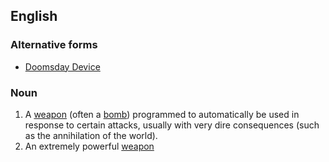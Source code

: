 ==English==
===Alternative forms===
*[[Doomsday Device]]

===Noun===
{{en-noun}}
# A [[weapon]] (often a [[bomb]]) programmed to automatically be used in response to certain attacks, usually with very dire consequences (such as the annihilation of the world).
# An extremely powerful [[weapon]]